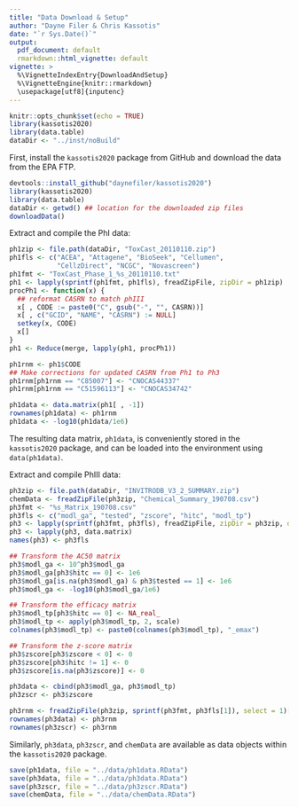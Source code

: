 ```yaml
---
title: "Data Download & Setup"
author: "Dayne Filer & Chris Kassotis"
date: "`r Sys.Date()`"
output: 
  pdf_document: default
  rmarkdown::html_vignette: default
vignette: >
  %\VignetteIndexEntry{DownloadAndSetup}
  %\VignetteEngine{knitr::rmarkdown}
  \usepackage[utf8]{inputenc}
---
```


```r
knitr::opts_chunk$set(echo = TRUE)
library(kassotis2020)
library(data.table)
dataDir <- "../inst/noBuild"
```

First, install the `kassotis2020` package from GitHub and download the data from the EPA FTP.

```r
devtools::install_github("daynefiler/kassotis2020")
library(kassotis2020)
library(data.table)
dataDir <- getwd() ## location for the downloaded zip files
downloadData()
```

Extract and compile the PhI data:

```r
ph1zip <- file.path(dataDir, "ToxCast_20110110.zip")
ph1fls <- c("ACEA", "Attagene", "BioSeek", "Cellumen", 
            "CellzDirect", "NCGC", "Novascreen")
ph1fmt <- "ToxCast_Phase_1_%s_20110110.txt"
ph1 <- lapply(sprintf(ph1fmt, ph1fls), freadZipFile, zipDir = ph1zip)
procPh1 <- function(x) {
  ## reformat CASRN to match phIII
  x[ , CODE := paste0("C", gsub("-", "", CASRN))] 
  x[ , c("GCID", "NAME", "CASRN") := NULL]
  setkey(x, CODE)
  x[]
}
ph1 <- Reduce(merge, lapply(ph1, procPh1))

ph1rnm <- ph1$CODE
## Make corrections for updated CASRN from Ph1 to Ph3
ph1rnm[ph1rnm == "C85007"] <- "CNOCAS44337"
ph1rnm[ph1rnm == "C51596113"] <- "CNOCAS34742"

ph1data <- data.matrix(ph1[ , -1])
rownames(ph1data) <- ph1rnm
ph1data <- -log10(ph1data/1e6)
```

The resulting data matrix, `ph1data`, is conveniently stored in the `kassotis2020` package, and can be loaded into the environment using `data(ph1data)`.

Extract and compile PhIII data:

```r
ph3zip <- file.path(dataDir, "INVITRODB_V3_2_SUMMARY.zip")
chemData <- freadZipFile(ph3zip, "Chemical_Summary_190708.csv")
ph3fmt <- "%s_Matrix_190708.csv"
ph3fls <- c("modl_ga", "tested", "zscore", "hitc", "modl_tp")
ph3 <- lapply(sprintf(ph3fmt, ph3fls), freadZipFile, zipDir = ph3zip, drop = 1)
ph3 <- lapply(ph3, data.matrix)
names(ph3) <- ph3fls

## Transform the AC50 matrix
ph3$modl_ga <- 10^ph3$modl_ga
ph3$modl_ga[ph3$hitc == 0] <- 1e6
ph3$modl_ga[is.na(ph3$modl_ga) & ph3$tested == 1] <- 1e6
ph3$modl_ga <- -log10(ph3$modl_ga/1e6)

## Transform the efficacy matrix
ph3$modl_tp[ph3$hitc == 0] <- NA_real_
ph3$modl_tp <- apply(ph3$modl_tp, 2, scale)
colnames(ph3$modl_tp) <- paste0(colnames(ph3$modl_tp), "_emax")

## Transform the z-score matrix
ph3$zscore[ph3$zscore < 0] <- 0
ph3$zscore[ph3$hitc != 1] <- 0
ph3$zscore[is.na(ph3$zscore)] <- 0

ph3data <- cbind(ph3$modl_ga, ph3$modl_tp)
ph3zscr <- ph3$zscore

ph3rnm <- freadZipFile(ph3zip, sprintf(ph3fmt, ph3fls[1]), select = 1)[[1]]
rownames(ph3data) <- ph3rnm
rownames(ph3zscr) <- ph3rnm
```

Similarly, `ph3data`, `ph3zscr`, and `chemData` are available as data objects within the `kassotis2020` package.

```r
save(ph1data, file = "../data/ph1data.RData")
save(ph3data, file = "../data/ph3data.RData")
save(ph3zscr, file = "../data/ph3zscr.RData")
save(chemData, file = "../data/chemData.RData")
```




